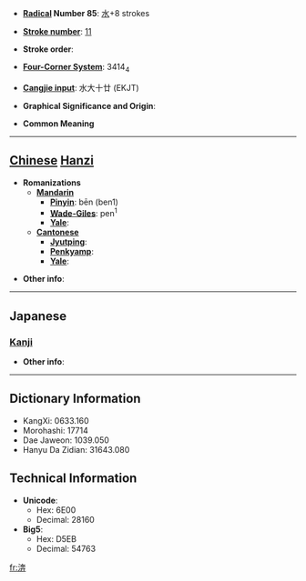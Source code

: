 * '''[[Wiktionary:Chinese radical index| Radical]] Number 85''': [[Wiktionary:Chinese radical index 水|水]]+8 strokes

* '''[[Wiktionary:Chinese total strokes index|Stroke number]]''': [[Wiktionary:Chinese total strokes index 11|11]]

* '''Stroke order''': 

* '''[[Wiktionary:Chinese four corner index|Four-Corner System]]''': 3414<sub>4</sub>

* '''[[Wiktionary:Chinese Cangjie index|Cangjie input]]''': 水大十廿 (EKJT)

* '''Graphical Significance and Origin''': 

* '''Common Meaning'''

----

== [[Chinese]] [[Hanzi]] ==

* '''Romanizations'''
** '''[[Mandarin]]'''
*** '''[[Pinyin]]''': bēn (ben1)
*** '''[[Wade-Giles]]''': pen<sup>1</sup>
*** '''[[Yale]]''': 
** '''[[Cantonese]]'''
*** '''[[Jyutping]]''':
*** '''[[Penkyamp]]''': 
*** '''[[Yale]]''': 

* '''Other info''': 

----

==Japanese==
===[[Kanji]]===
{{kanji|on readings=[[ほん]] (hon), [[ぼん]] (bon)
|kun readings=
}}

* '''Other info''':  

----

== Dictionary Information ==

* KangXi: 0633.160
* Morohashi: 17714
* Dae Jaweon: 1039.050
* Hanyu Da Zidian: 31643.080

== Technical Information ==

* '''Unicode''':
** Hex: 6E00
** Decimal: 28160
* '''Big5''':
** Hex: D5EB
** Decimal: 54763

[[fr:渀]]